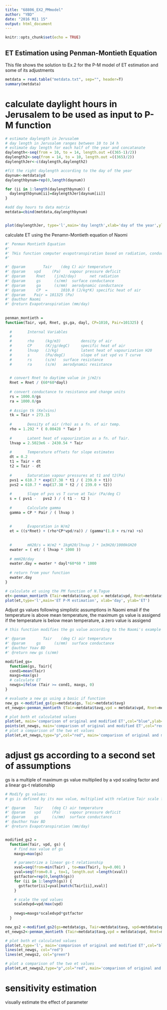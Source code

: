 ```yaml
---
title: "68806_EX2_PMmodel"
author: "YBD"
date: "2016 M11 15"
output: html_document
---
```


```r
knitr::opts_chunk$set(echo = TRUE)
```

## ET Estimation using Penman-Montieth Equation

This file shows the solution to Ex.2 for the P-M model of ET estimation and some of its adjustments

```r
metdata = read.table("metdata.txt", sep="", header=T)
summary(metdata)
```

# calculate daylight hours in Jerusalem to be used as input to P-M function

```r
# estimate daylength in Jerusalem
# day length in Jerusalem ranges between 10 to 14 h
# estimate day length for each half of the year and concatanate
daylength<-seq(from = 10, to = 14, length.out =((365-1)/2))
daylength2<-seq(from = 14, to = 10, length.out =((365)/2))
daylengthJer<-c(daylength,daylength2)

#fit the right daylength according to the day of the year
daynum<-metdata$yd
daylengthbynum=rep(0,length(daynum))

for (ii in 1:length(daylengthbynum)) {
  daylengthbynum[ii]=daylengthJer[daynum[ii]]
}

#add day hours to data matrix
metdata=cbind(metdata,daylengthbynum)


plot(daylengthJer, type='l',main='day length',xlab='day of the year',ylab='day length [h]')
```

calculate ET using the Penamn-Montieth equation of Naomi

```r
#' Penman Montieth Equation
#' 
#' THis function computer evapotranspiration based on radiation, conductance etc
#' 

#' @param        Tair    (deg C) air temperature
#' @param    vpd     (Pa)    vapour pressure deficit
#' @param     Rnet    (j/m2/day)      net radiation
#' @param     gs      (s/mm)  surface conductance
#' @param     ga      (s/mm)  aerodynamic conductance
#' @param     CP  =      1010.0 (J/kg*K) specific heat of air
#' @param    Pair = 101325 (Pa)
#' @author Naomi
#' @return Evapotranspiration (mm/day)
 
 
penman_montieth =
function(Tair, vpd, Rnet, gs,ga, dayl, CP=1010, Pair=101325) {
  
  #       Internal Variables
  #
  #       rho     (kg/m3)         density of air
  #       CP      (K/jg/degC)     specific heat of air
  #       lhvap   (J/kg)          latent heat of vapourization H20
  #       s       (Pa/degC)       slope of sat vpd vs T curve
  #       rs      (s/m)   surface resistance
  #       ra      (s/m)   aerodynamic resistance
  

  # convert Rnet to daytime value in j/m2/s
  Rnet = Rnet / (60*60*dayl)
  
  # convert conductance to resistance and change units
  rs = 1000.0/gs
  ra = 1000.0/ga
  
  # Assign tk (Kelvins)
  tk = Tair + 273.15
  
  #       Density of air (rho) as a fn. of air temp.
  rho = 1.292 * ( 0.00428 * Tair )
  
  #       Latent heat of vapourization as a fn. of Tair.
  lhvap = 2.5023e6 - 2430.54 * Tair
  
  #       Temperature offsets for slope estimates
  dt = 0.2
  t1 = Tair + dt
  t2 = Tair - dt
  
  #       Saturation vapour pressures at t1 and t2(Pa)
  pvs1 = 610.7 * exp(17.38 * t1 / ( 239.0 + t1))
  pvs2 = 610.7 * exp(17.38 * t2 / ( 239.0 + t2))
  
  #       Slope of pvs vs T curve at Tair (Pa/deg C)
  s = ( pvs1 -   pvs2 ) / ( t1 -  t2 )
  
  #       Calculate gamma
  gamma = CP * Pair / ( lhvap )
  
  
  #       Evaporation in W/m2
  et = ((s*Rnet) + (rho*CP*vpd/ra)) / (gamma*(1.0 + rs/ra) +s)
  
  
  #       mH20/s = W/m2 * 1kgH20/lhvap J * 1m3H20/1000kGH20
  ewater = ( et/ ( lhvap * 1000 ))
  
  # mmH20/day
  ewater.day = ewater * dayl*60*60 * 1000
  
  # return from your function
  ewater.day
}

```

```r

# calculate et using the PM function of N.Tague
et<-penman_montieth (Tair=metdata$tavg,vpd = metdata$vpd, Rnet=metdata$rnet,gs=metdata$gs, ga=metdata$ga, dayl=metdata$daylengthbynum, CP=1010, Pair=101325)
plot(et,type='l',main='ET P-M estimation', xlab='day', ylab='ET')

```

Adjust gs values following simplistic assumptions in Naomi email
if the temperature is above mean temperature, the maximum gs value is assigend
if the temperature is below mean temperature, a zero value is assigend

```r
# this function modifies the gs value according to the Naomi's example

#' @param        Tair    (deg C) air temperature
#' @param     gs      (s/mm)  surface conductance
#' @author Yoav BD
#' @return new gs (s/mm)

modified_gs=
  function(gs, Tair){
  cond1=mean(Tair)
  maxgs=max(gs)
  # calculate ET
  newgs=ifelse (Tair >= cond1, maxgs, 0)
}
```

```r
# evaluate a new gs using a basic if function
new_gs <-modified_gs(gs=metdata$gs, Tair=metdata$tavg)
et_newgs<-penman_montieth (Tair=metdata$tavg,vpd = metdata$vpd, Rnet=metdata$rnet,gs=new_gs, ga=metdata$ga, dayl=metdata$daylengthbynum, CP=1010, Pair=101325)

# plot both et calculated values
plot(et, main='comparison of original and modified ET',col="blue",ylab='ET', xlab='day')
points(et_newgs, main='comparison of original and modified ET',col="red")
# plot a comparison of the two et values
plot(et,et_newgs,type="p",col="red", main='comparison of original and modified ET',xlab='PM derived ET', ylab='modified ET using new gs value')
```

# adjust gs according to a second set of assumptions
gs is a multiple of maximum gs value multiplied by a vpd scaling factor and a linear gs-t relationship
```r
# Modify gs values:
# gs is defined by its max value, multiplied with relative Tair scale factor and scaled vpd

#' @param    Tair    (deg C) air temperature
#' @param    vpd     (Pa)    vapour pressure deficit
#' @param    gs      (s/mm)  surface conductance
#' @author Yoav BD
#' @return Evapotranspiration (mm/day)


modified_gs2 =
  function(Tair, vpd, gs) {
    # find max value of gs 
    maxgs=max(gs)

    # parametrize a linear gs-t relationship
    xval=seq(from=min(Tair) , to=max(Tair), by=0.001 )
    yval=seq(from=0.8 , to=1, length.out =length(xval))
    gstfactor=rep(0,length(gs))
    for (ii in 1:length(gs)) {
      gstfactor[ii]=yval[match(Tair[ii],xval)]
    }

    # scale the vpd values
    scaledvpd=vpd/max(vpd)
    
    newgs=maxgs*scaledvpd*gstfactor
  }
```

```r
new_gs2 <-modified_gs2(gs=metdata$gs, Tair=metdata$tavg, vpd=metdata$vpd)
et_newgs2<-penman_montieth (Tair=metdata$tavg,vpd = metdata$vpd, Rnet=metdata$rnet,gs=new_gs2, ga=metdata$ga, dayl=metdata$daylengthbynum, CP=1010, Pair=101325)

# plot both et calculated values
plot(et,type='l', main='comparison of original and modified ET',col="blue",ylab='ET', xlab='day')
lines(et_newgs, col="red")
lines(et_newgs2, col="green")

# plot a comparison of the two et values
plot(et,et_newgs2,type="p",col="red", main='comparison of original and modified ET',xlab='PM derived ET', ylab='modified ET using new gs value')
```

# sensitivity estimation
visually estimate the effect of parameter 